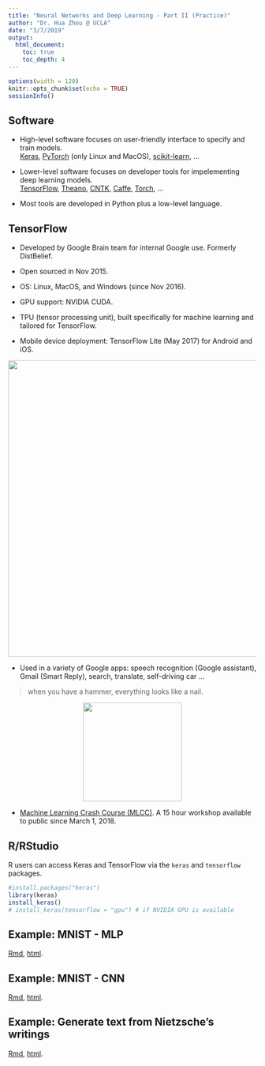 ```yaml
---
title: "Neural Networks and Deep Learning - Part II (Practice)"
author: "Dr. Hua Zhou @ UCLA"
date: "3/7/2019"
output: 
  html_document:
    toc: true
    toc_depth: 4
---
```


```r
options(width = 120)
knitr::opts_chunk$set(echo = TRUE)
sessionInfo()
```

## Software

- High-level software focuses on user-friendly interface to specify and train models.  
[Keras](https://keras.io), [PyTorch](http://pytorch.org) (only Linux and MacOS), [scikit-learn](http://scikit-learn.org/stable/), ...

- Lower-level software focuses on developer tools for impelementing deep learning models.   
[TensorFlow](https://www.tensorflow.org), [Theano](http://deeplearning.net/software/theano/#), [CNTK](https://github.com/Microsoft/CNTK), [Caffe](http://caffe.berkeleyvision.org), [Torch](http://torch.ch), ...

- Most tools are developed in Python plus a low-level language.

## TensorFlow

- Developed by Google Brain team for internal Google use. Formerly DistBelief.

- Open sourced in Nov 2015.

- OS: Linux, MacOS, and Windows (since Nov 2016).

- GPU support: NVIDIA CUDA.

- TPU (tensor processing unit), built specifically for machine learning and tailored for TensorFlow.

- Mobile device deployment: TensorFlow Lite (May 2017) for Android and iOS.

<p align="center">
![](./tf_toolkit_hierarchy.png){width=600px}
</p>


- Used in a variety of Google apps: speech recognition (Google assistant), Gmail (Smart Reply), search, translate, self-driving car ...

> when you have a hammer, everything looks like a nail.  

<p align="center">
![](./hammer.jpg){width=200px}
</p>

- [Machine Learning Crash Course (MLCC)](https://developers.google.com/machine-learning/crash-course/?utm_source=google-ai&utm_medium=card-image&utm_campaign=training-hub&utm_content=ml-crash-course). A 15 hour workshop available to public since March 1, 2018.

## R/RStudio

R users can access Keras and TensorFlow via the `keras` and `tensorflow` packages. 

```r
#install.packages("keras")
library(keras)
install_keras()
# install_keras(tensorflow = "gpu") # if NVIDIA GPU is available
```

<!-- Questions: -->

<!-- - How much is CPU usage? Are all cores being used? -->

<!-- - Is training loss monotone? Is validation loss monotone? Is testing error monotone? -->

<!-- - What are epoches? Does loss always decrease with epoches? Does training error always decrease with epoches? -->

<!-- -  -->

## Example: MNIST - MLP

[Rmd](http://raw.githubusercontent.com/Hua-Zhou/Hua-Zhou.github.io/master/teaching/biostatm280-2019winter/slides/15-nn/mnist_mlp/mnist_mlp.Rmd), [html](./mnist_mlp/mnist_mlp.html).

## Example: MNIST - CNN

[Rmd](http://raw.githubusercontent.com/Hua-Zhou/Hua-Zhou.github.io/master/teaching/biostatm280-2019winter/slides/15-nn/mnist_cnn/mnist_cnn.Rmd), [html](./mnist_cnn/mnist_cnn.html).

## Example: Generate text from Nietzsche’s writings

[Rmd](http://raw.githubusercontent.com/Hua-Zhou/Hua-Zhou.github.io/master/teaching/biostatm280-2019winter/slides/15-nn/nietzsche_lstm/nietzsche_lstm.Rmd), [html](./nietzsche_lstm/nietzsche_lstm.html).